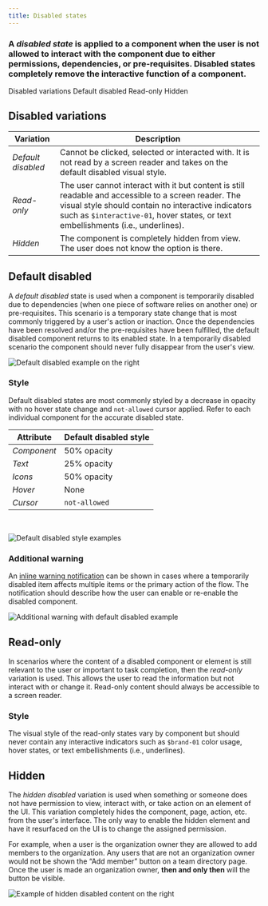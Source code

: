 ```yaml
---
title: Disabled states
---
```


### A _disabled state_ is applied to a component when the user is not allowed to interact with the component due to either permissions, dependencies, or pre-requisites. Disabled states completely remove the interactive function of a component.

<AnchorLinks>

<AnchorLink>Disabled variations</AnchorLink>
<AnchorLink>Default disabled</AnchorLink>
<AnchorLink>Read-only</AnchorLink>
<AnchorLink>Hidden</AnchorLink>

</AnchorLinks>


## Disabled variations

| Variation          | Description                                                                                                                                                                                                                                     |
| ------------------ | ----------------------------------------------------------------------------------------------------------------------------------------------------------------------------------------------------------------------------------------------- |
| _Default disabled_ | Cannot be clicked, selected or interacted with. It is not read by a screen reader and takes on the default disabled visual style.                                                                                                               |
| _Read-only_        | The user cannot interact with it but content is still readable and accessible to a screen reader. The visual style should contain no interactive indicators such as `$interactive-01`, hover states, or text embellishments (i.e., underlines). |
| _Hidden_           | The component is completely hidden from view. The user does not know the option is there.                                                                                                                                                       |

## Default disabled

A _default disabled_ state is used when a component is temporarily disabled due to dependencies (when one piece of software relies on another one) or pre-requisites. This scenario is a temporary state change that is most commonly triggered by a user's action or inaction. Once the dependencies have been resolved and/or the pre-requisites have been fulfilled, the default disabled component returns to its enabled state. In a temporarily disabled scenario the component should never fully disappear from the user's view.



![Default disabled example on the right](images/disabled-1.png)



### Style

Default disabled states are most commonly styled by a decrease in opacity with no hover state change and `not-allowed` cursor applied. Refer to each individual component for the accurate disabled state.

| Attribute   | Default disabled style |
| ----------- | ---------------------- |
| _Component_ | 50% opacity            |
| _Text_      | 25% opacity            |
| _Icons_     | 50% opacity            |
| _Hover_     | None                   |
| _Cursor_    | `not-allowed`          |

<br />



![Default disabled style examples](images/disabled-2.png)



### Additional warning

An [inline warning notification](/components/notification/code) can be shown in cases where a temporarily disabled item affects multiple items or the primary action of the flow. The notification should describe how the user can enable or re-enable the disabled component.



![Additional warning with default disabled example](images/disabled-3.png)



## Read-only

In scenarios where the content of a disabled component or element is still relevant to the user or important to task completion, then the _read-only_ variation is used. This allows the user to read the information but not interact with or change it. Read-only content should always be accessible to a screen reader.

### Style

The visual style of the read-only states vary by component but should never contain any interactive indicators such as `$brand-01` color usage, hover states, or text embellishments (i.e., underlines).

## Hidden

The _hidden disabled_ variation is used when something or someone does not have permission to view, interact with, or take action on an element of the UI. This variation completely hides the component, page, action, etc. from the user's interface. The only way to enable the hidden element and have it resurfaced on the UI is to change the assigned permission.

For example, when a user is the organization owner they are allowed to add members to the organization. Any users that are not an organization owner would not be shown the “Add member” button on a team directory page. Once the user is made an organization owner, **then and only then** will the button be visible.



![Example of hidden disabled content on the right](images/disabled-4.png)


